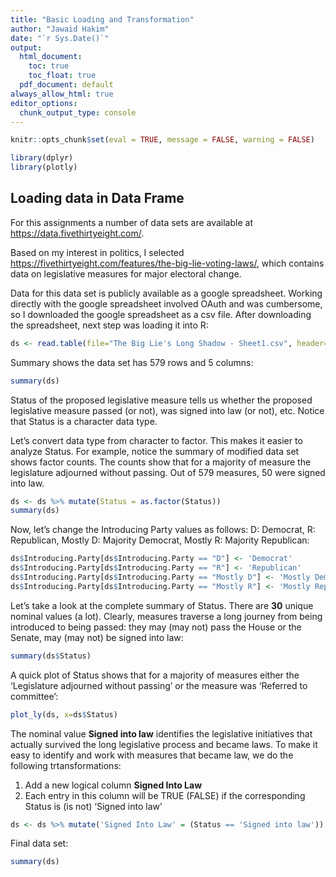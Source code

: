 ```yaml
---
title: "Basic Loading and Transformation"
author: "Jawaid Hakim"
date: "`r Sys.Date()`"
output:
  html_document:
    toc: true
    toc_float: true
  pdf_document: default
always_allow_html: true
editor_options: 
  chunk_output_type: console
---
```


```r
knitr::opts_chunk$set(eval = TRUE, message = FALSE, warning = FALSE)
```

```r
library(dplyr)
library(plotly)
```

## Loading data in Data Frame

For this assignments a number of data sets are available at <https://data.fivethirtyeight.com/>.

Based on my interest in politics, I selected <https://fivethirtyeight.com/features/the-big-lie-voting-laws/>, which contains data on legislative measures for major electoral change.

Data for this data set is publicly available as a google spreadsheet. Working directly with the google spreadsheet involved OAuth and was cumbersome, so I downloaded the google spreadsheet as a csv file. After downloading the spreadsheet, next step was loading it into R:

```r
ds <- read.table(file="The Big Lie's Long Shadow - Sheet1.csv", header=TRUE, sep=",")
```

Summary shows the data set has 579 rows and 5 columns:

```r
summary(ds)
```

Status of the proposed legislative measure tells us whether the proposed legislative measure passed (or not), was signed into law (or not), etc. Notice that Status is a character data type.

Let's convert data type from character to factor. This makes it easier to analyze Status. For example, notice the summary of  modified data set shows factor counts. The counts show that for a majority of measure the legislature adjourned without passing. Out of 579 measures, 50  were signed into law.

```r
ds <- ds %>% mutate(Status = as.factor(Status))
summary(ds)
```

Now, let's change the Introducing Party values as follows: D: Democrat, R: Republican, Mostly D: Majority Democrat, Mostly R: Majority Republican:

```r
ds$Introducing.Party[ds$Introducing.Party == "D"] <- 'Democrat'
ds$Introducing.Party[ds$Introducing.Party == "R"] <- 'Republican'
ds$Introducing.Party[ds$Introducing.Party == "Mostly D"] <- 'Mostly Democrat'
ds$Introducing.Party[ds$Introducing.Party == "Mostly R"] <- 'Mostly Republican'
```

Let's take a look at the complete summary of Status. There are **30** unique nominal values (a lot). Clearly, measures traverse a long journey from being introduced to being passed: they may (may not) pass the House or the Senate, may (may not) be signed into law:

```r
summary(ds$Status)
```

A quick plot of Status shows that for a majority of measures either the 'Legislature adjourned without passing' or the measure was 'Referred to committee':

```r
plot_ly(ds, x=ds$Status)
```

The nominal value **Signed into law** identifies the legislative initiatives that actually survived the long legislative process and became laws. To make it easy to identify and work with measures that became law, we do the following trtansformations:

1.  Add a new logical column **Signed Into Law**
1.  Each entry in this column will be TRUE (FALSE) if the corresponding Status is (is not) 'Signed into law'

```r
ds <- ds %>% mutate('Signed Into Law' = (Status == 'Signed into law'))
```

Final data set:

```r
summary(ds)
```

